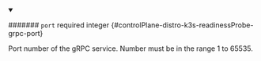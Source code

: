 
<details className="config-field" data-expandable="false" open>
<summary>

####### `port` <span className="config-field-required" data-required="false">required</span> <span className="config-field-type">integer</span> <span className="config-field-default"></span> <span className="config-field-enum"></span> {#controlPlane-distro-k3s-readinessProbe-grpc-port}

Port number of the gRPC service. Number must be in the range 1 to 65535.

</summary>



</details>

